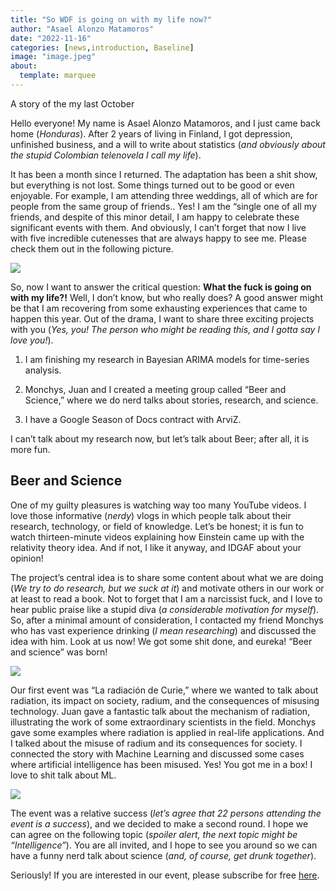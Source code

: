 ```yaml
---
title: "So WDF is going on with my life now?"
author: "Asael Alonzo Matamoros"
date: "2022-11-16"
categories: [news,introduction, Baseline]
image: "image.jpeg"
about:
  template: marquee
---
```


A story of the my last October

Hello everyone! My name is Asael Alonzo Matamoros, and I just came back home (*Honduras*). After 2 years of living in Finland, I got depression, unfinished business, and a will to write about statistics (*and obviously about the stupid Colombian telenovela I call my life*). 

It has been a month since I returned. The adaptation has been a shit show, but everything is not lost. Some things turned out to be good or even enjoyable. For example, I am attending three weddings, all of which are for people from the same group of friends.. Yes! I am the "single one of all my friends, and despite of this minor detail, I am happy to celebrate these significant events with them. And obviously, I can't forget that now I live with five incredible cutenesses that are always happy to see me. Please check them out in the following picture.

![](doggies.jpeg)

So, now I want to answer the critical question: **What the fuck is going on with my life?!** Well, I don't know, but who really does? A good answer might be that I am recovering from some exhausting experiences that came to happen this year. Out of the drama, I want to share three exciting projects with you (*Yes, you! The person who might be reading this, and I gotta say I love you!*).

  1. I am finishing my research in Bayesian ARIMA models for time-series analysis.
  
  2. Monchys, Juan and I created a meeting group called "Beer and Science," where we do nerd talks about stories, research, and science. 
  
  3. I have a Google Season of Docs contract with ArviZ.
  
I can't talk about my research now, but let's talk about Beer; after all, it is more fun.

## Beer and Science

One of my guilty pleasures is watching way too many YouTube videos. I love those informative (*nerdy*) vlogs in which people talk about their research, technology, or field of knowledge. Let's be honest; it is fun to watch thirteen-minute videos explaining how Einstein came up with the relativity theory idea. And if not, I like it anyway, and IDGAF about your opinion! 

The project's central idea is to share some content about what we are doing (*We try to do research, but we suck at it*) and motivate others in our work or at least to read a book. Not to forget that I am a narcissist fuck, and I love to hear public praise like a stupid diva (*a considerable motivation for myself*). So, after a minimal amount of consideration, I contacted my friend Monchys who has vast experience drinking (*I mean researching*) and discussed the idea with him. Look at us now! We got some shit done, and eureka! "Beer and science" was born!

![](BnS.jpeg)

Our first event was "La radiación de Curie," where we wanted to talk about radiation, its impact on society, radium, and the consequences of misusing technology. Juan gave a fantastic talk about the mechanism of radiation, illustrating the work of some extraordinary scientists in the field. Monchys gave some examples where radiation is applied in real-life applications. And I talked about the misuse of radium and its consequences for society. I connected the story with Machine Learning and discussed some cases where artificial intelligence has been misused. Yes! You got me in a box! I love to shit talk about ML.

![](Curie.jpeg)

The event was a relative success (*let's agree that 22  persons attending the event is a success*), and we decided to make a second round. I hope we can agree on the following topic (*spoiler alert, the next topic might be "Intelligence"*). You are all invited, and I hope to see you around so we can have a funny nerd talk about science (*and, of course, get drunk together*).

Seriously! If you are interested in our event, please subscribe for free [here](https://www.meetup.com/beer-science-hn/).